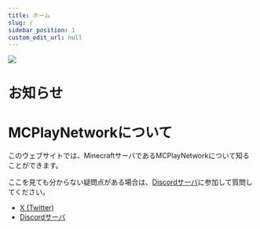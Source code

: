 ```yaml
---
title: ホーム
slug: /
sidebar_position: 1
custom_edit_url: null
---
```



![](https://i.imgur.com/C0FMqey.png)

# お知らせ

<News num="5" />

# MCPlayNetworkについて

このウェブサイトでは、MinecraftサーバであるMCPlayNetworkについて知ることができます。

ここを見ても分からない疑問点がある場合は、[Discordサーバ](/discord)に参加して質問してください。

- [X (Twitter)](https://twitter.com/MCPlayNetwork)
- [Discordサーバ](/discord)
